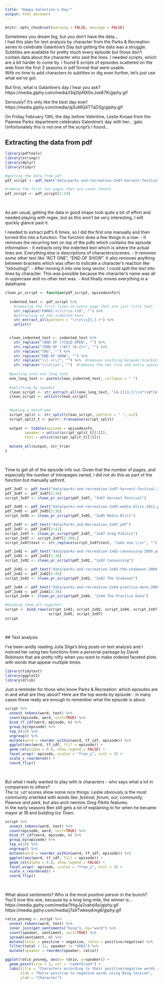 ```yaml
---
title: "Happy Galentine's Day!"
output: html_document
---
```


```r
knitr::opts_chunk$set(warning = FALSE, message = FALSE)
```

Sometimes you dream big, but you don't have the data...  
I had this plan for text analysis by character from the Parks & Recreation series to celebrate Galantine's Day but getting the data was a struggle. Subtitles are available for pretty much every episode but those don't contain data about the character who said the lines. I needed scripts, which are a bit harder to come by. I found 6 scripts of episodes scattered on the web from the first 3 seasons in pdf format that were usable.  
With no time to add characters to subtitles or dig even further, let's just use what we've got.  

But first, what is Galantine's day I hear you ask?
https://media.giphy.com/media/l3q2tpNX0icJxe87K/giphy.gif

Seriously? It's only like the best day ever!
https://media.giphy.com/media/qjXuMQ4TTaDSg/giphy.gif

On Friday February 13th, the day before Valentine, Leslie Knope from the Pawnee Parks department celebrates Galentine's day with her... gals. Unfortunately this is not one of the script's I found...


## Extracting the data from pdf


```r
library(pdftools)
library(stringr)
library(dplyr)
library(tidyr)

#getting the data from pdf
pdf_script <- pdf_text("data/parks-and-recreation-3x07-harvest-festival-2011.pdf")

#remove the first two pages that are cover sheets
pdf_script <- pdf_script[3:34]
```
<br>


As per usual, getting the data in good shape took quite a bit of effort and needed playing with regex, but as this won't be very interesting, I will quickly glance past it.  

I needed to extract pdf's 6 times, so I did the first one manually and then turned this into a function:
The function does a few things in a row:
- It removes the recurring text on top of the pdfs which contains the episode information
- It extracts only the indented text which is where the actual lines are. Everything else is descriptions of characters/scenes.
- It removes some other text like "ACT ONE", "END OF SHOW". It also removes anything between brackets which was often to indicate a character's reaction like "(shouting)". 
- After moving it into one long vector, I could split the text into lines by character. This was possible because the character's name was all in uppercase and no other text was.
- And finally moves everything in a dataframe

```r
clean_pr_script <- function(pdf_script, episodeinfo){
  
  indented_text <- pdf_script %>%
    #removing the first lines on every page that are just title text
    str_replace("PARKS.+\\\r\\n.+10", "") %>% 
    #extracting on the indented text
    str_extract_all(pattern = "\r\n\\s{5,}.+") %>%
    unlist()

  
  clean_indented_text <- indented_text %>%
    str_replace("(END OF )?COLD OPEN", "") %>%  
    str_replace("(END OF )?ACT [A-Z]+", "") %>%  
    str_replace("TAG", "") %>%
    str_replace("END OF SHOW", "") %>%  
    str_replace("\\(.+\\)", "") %>%  #removes anything between brackets
    str_replace("\r\n\\s+", "")  #removes the new line and extra spaces 
  
  #pasting into one long text
  one_long_text <- paste(clean_indented_text, collapse = " ")
  
  #splitting by speaker
  clean_script <- str_extract_all(one_long_text, "[A-Z]{3,}(\\s*\\W*[A-Z]?\\W*[a-z]+\\W*\\d*)+")  
  clean_script <- unlist(clean_script)
  
  
  #making a dataframe
  script_split <- str_split(clean_script, pattern = " ", n=2)
  script_split_t <- purrr::transpose(script_split)
  
  output <- tibble(episode = episodeinfo,
         speaker = unlist(script_split_t[[1]]),
         text = unlist(script_split_t[[2]]))
  
  mutate_all(output, str_trim)
}
```
<br>

Time to get all of the episode info out:
Given that the number of pages, and especially the number of intropages varied, I did not do this as part of the function but manually upfront.
```r

pdf_3x07 <- pdf_text("data/parks-and-recreation-3x07-harvest-festival-2011.pdf")
pdf_3x07 <- pdf_3x07[3:36]
script_3x07 <- clean_pr_script(pdf_3x07, "3x07 Harvest Festival")

pdf_3x05 <- pdf_text("data/parks-and-recreation-3x05-media-blitz-2011.pdf")
pdf_3x05 <- pdf_3x05[3:36] 
script_3x05 <- clean_pr_script(pdf_3x05, "3x05 Media Blitz")

pdf_2x07 <- pdf_text("data/Parks_and_Recreation_2x07.pdf")
pdf_2x07 <- pdf_2x07[3:41] 
script_2x07 <- clean_pr_script(pdf_2x07, "2x07 Greg Pikitis")
script_2x07 <- script_2x07[2:308,]
script_2x07$text <- str_replace(script_2x07$text, "take one.\\s+", "")

pdf_1x02 <- pdf_text("data/parks-and-recreation-1x02-canvassing-2009.pdf")
pdf_1x02 <- pdf_1x02[2:38] 
script_1x02 <- clean_pr_script(pdf_1x02, "1x02 Canvassing")

pdf_2x02 <- pdf_text("data/parks-and-recreation-2x02-the-stakeout-2009.pdf")
pdf_2x02 <- pdf_2x02[5:45] 
script_2x02 <- clean_pr_script(pdf_2x02, "2x02 The Stakeout")

pdf_2x04 <- pdf_text("data/parks-and-recreation-2x04-practice-date-2009.pdf")
pdf_2x04 <- pdf_2x04[3:36] 
script_2x04 <- clean_pr_script(pdf_2x04, "2x04 The Practice Date")

#binding them all together:
script <- bind_rows(script_1x02, script_2x02, script_2x04, script_2x07,
                    script_3x05, script_3x07)
script
```
 <br>
 
 ## Text analysis
 
 I've been avidly reading Julia Silge's blog posts on text analysis and I noticed her using two functions from a personal package by  David Robinson that are pretty nifty when you want to make ordered faceted plots with words that appear multiple times.
 
 
```r
library(tidytext)
library(ggplot2)
library(drlib)
```


Just a reminder for those who know Parks & Recreation: which episodes are in and what are they about? Here are the top words by episode - in many cases these really are enough to remember what the episode is about. 

```r
script %>%
  unnest_tokens(word, text) %>% 
  count(episode, word, sort=TRUE) %>% 
  bind_tf_idf(word, episode, n) %>% 
  group_by(episode) %>% 
  top_n(10) %>% 
  ungroup() %>% 
  mutate(word = reorder_within(word, tf_idf, episode)) %>% 
  ggplot(aes(word, tf_idf, fill = episode)) +
  geom_col(alpha = 0.8, show.legend = FALSE) +
  facet_wrap(~ episode, scales = "free_y", ncol = 3) +
  scale_x_reordered() +
  coord_flip()

```
<br>

But what I really wanted to play with is characters - who says what a lot in comparison to others?  
The `td_idf` scores show some nice things: Leslie obviously is the most community orientied with words like: *festival, forum, our, community, Pawnee and park*, but also arch nemisis *Greg Pikitis* features.  
In the early seasons Ben still gets a lot of explaining to for when he became mayor at 18 and building *Ice Town*. 

```r
script %>%
  unnest_tokens(word, text) %>% 
  count(episode, word, sort=TRUE) %>% 
  bind_tf_idf(word, episode, n) %>% 
  group_by(episode) %>% 
  top_n(10) %>% 
  ungroup() %>% 
  mutate(word = reorder_within(word, tf_idf, episode)) %>% 
  ggplot(aes(word, tf_idf, fill = episode)) +
  geom_col(alpha = 0.8, show.legend = FALSE) +
  facet_wrap(~ episode, scales = "free_y", ncol = 3) +
  scale_x_reordered() +
  coord_flip()

```
<br>

What about sentiments? Who is the most positive person in the bunch?  
You'll love this one, because by a long long mile, the winner is...
https://media.giphy.com/media/1HigJa2vahd4s/giphy.gif
https://media.giphy.com/media/j7aXTwkeq4mg8/giphy.gif


```r
ratio_posneg <- script %>%
  unnest_tokens(word, text) %>% 
  inner_join(get_sentiments("bing"), by="word") %>% 
  count(speaker, sentiment, sort=TRUE) %>% 
  spread(sentiment, n) %>% 
  mutate(total = positive + negative, ratio = positive/negative) %>% 
  filter(total > 12, speaker != "GREG") %>% 
  mutate(speaker = reorder(speaker, ratio))

ggplot(ratio_posneg, aes(x= ratio, y=speaker)) +
  geom_point(size = 3, col = "cadetblue4") +
  labs(title = "Characters according to their positive/negative words ratio",
       xlab = "Ratio positive to negative words using Bing lexicon",
       ylab = "Character")

```

